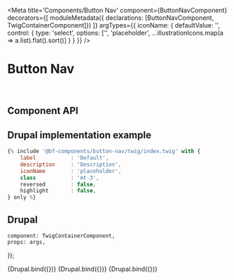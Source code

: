 


<Meta
    title='Components/Button Nav'
    component={ButtonNavComponent}
    decorators={[
        moduleMetadata({ declarations: [ButtonNavComponent, TwigContainerComponent]})
    ]}
    argTypes={{
        iconName: {
            defaultValue: '',
            control: {
                type: 'select',
                options: ['', 'placeholder', ...illustrationIcons.map(a => a.list).flat().sort()]
            }
        }
    }}
/>


# Button Nav

<br/>



## Component API

<Props of={ButtonNavComponent} />



## Drupal implementation example

```jsx
{% include '@bf-components/button-nav/twig/index.twig' with {
    label           : 'Default',
    description     : 'Description',
    iconName        : 'placeholder',
    class           : 'mt-3',
    reversed        : false,
    highlight       : false,
} only %}
```

## Drupal

    component: TwigContainerComponent,
    props: args,
});


<Canvas withSource='none'>
    <Story
        name='Drupal'
        height='300px'
        args={{
            elementPath : 'components/button-nav/_doc/template.drupal',
            iconName    : 'placeholder'
        }}
    >
        {Drupal.bind({})}
    </Story>
</Canvas>

<Canvas withSource='none'>
    <Story
        name='Drupal - With description'
        height='300px'
        args={{
            elementPath : 'components/button-nav/_doc/template.drupal',
            iconName    : 'placeholder',
            description : 'Morbi leo risus, porta ac consectetur ac, vestibulum at eros. Morbi leo risus, porta ac consectetur ac, vestibulum at eros.'
        }}
    >
        {Drupal.bind({})}
    </Story>
</Canvas>

<Canvas withSource='none'>
    <Story
        name='Drupal - With isFeatured'
        height='300px'
        args={{
            elementPath : 'components/button-nav/_doc/template.drupal',
            iconName    : 'placeholder',
            description : 'Morbi leo risus, porta ac consectetur ac, vestibulum at eros.',
            isFeatured  : true,
        }}
    >
        {Drupal.bind({})}
    </Story>
</Canvas>